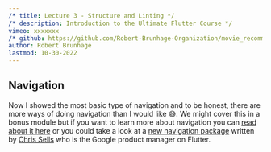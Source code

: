 ```yaml
---
/* title: Lecture 3 - Structure and Linting */
/* description: Introduction to the Ultimate Flutter Course */
vimeo: xxxxxxx 
/* github: https://github.com/Robert-Brunhage-Organization/movie_recommendation_app_course/commit/454914801e9b6758249a6e36e8a6bf8f52d93a16 */
author: Robert Brunhage
lastmod: 10-30-2022
---
```


## Navigation

Now I showed the most basic type of navigation and to be honest, there are more ways of doing navigation than I would like 😅. We might cover this in a bonus module but if you want to learn more about navigation you can [read about it here](https://flutter.dev/docs/development/ui/navigation) or you could take a look at a [new navigation package](https://pub.dev/packages/go_router) written by [Chris Sells](https://twitter.com/csells) who is the Google product manager on Flutter.
